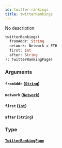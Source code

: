 ```yaml
---
id: twitter-rankings
title: twitterRankings
---
```



No description

```graphql
twitterRankings(
  fromAddr: String
  network: Network = ETH
  first: Int
  after: String
): TwitterRankingPage!
```


### Arguments

#### `fromAddr` ([`String`](/cyberconnect-api/reference/scalars/string))




#### `network` ([`Network`](/cyberconnect-api/reference/enums/network))




#### `first` ([`Int`](/cyberconnect-api/reference/scalars/int))




#### `after` ([`String`](/cyberconnect-api/reference/scalars/string))




### Type

#### [`TwitterRankingPage`](/cyberconnect-api/reference/objects/twitter-ranking-page) 






